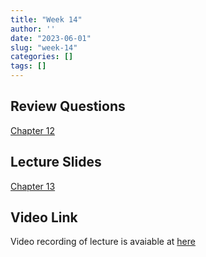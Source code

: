 ```yaml
---
title: "Week 14"
author: ''
date: "2023-06-01"
slug: "week-14"
categories: []
tags: []
---
```


## Review Questions

[Chapter 12](/pdf/M12_Toda3929_12E_IM_C12.pdf)


## Lecture Slides

[Chapter 13](/pdf/Todaro12e_PPT_CH13.pdf)

<!-- [Chapter 12](/pdf/Todaro12e_PPT_CH12.pdf) -->


## Video Link

Video recording of lecture is avaiable at [here](https://ksu.zoom.us/rec/play/yY4fxQIkMWg71QAAEWw7gQABa38QcEO6V_ll9f2REBwgtBQphNYqSSAUaTTWwUeLkZlcesfTiXatddFS.BsVRRmYaW6DBOc2R?canPlayFromShare=true&from=share_recording_detail&continueMode=true&componentName=rec-play&originRequestUrl=https%3A%2F%2Fksu.zoom.us%2Frec%2Fshare%2FYJaOtVfrli_lIjCa3eNfjsAZK11CTlcEsmQCO5qH0WYLlHAvGszEtDT_Baj16y4K.zvplfAFmhp3xO2b4)

<!-- ## Case Studies -->

<!-- [Case Study 10: Haiti and the Dominican Republic](/pdf/CaseStudy_10_HaitiDominican.pdf) -->

<!-- [Case Study 11: The Role of Development NGOs](/pdf/CaseStudy_11_NGOs.pdf) -->